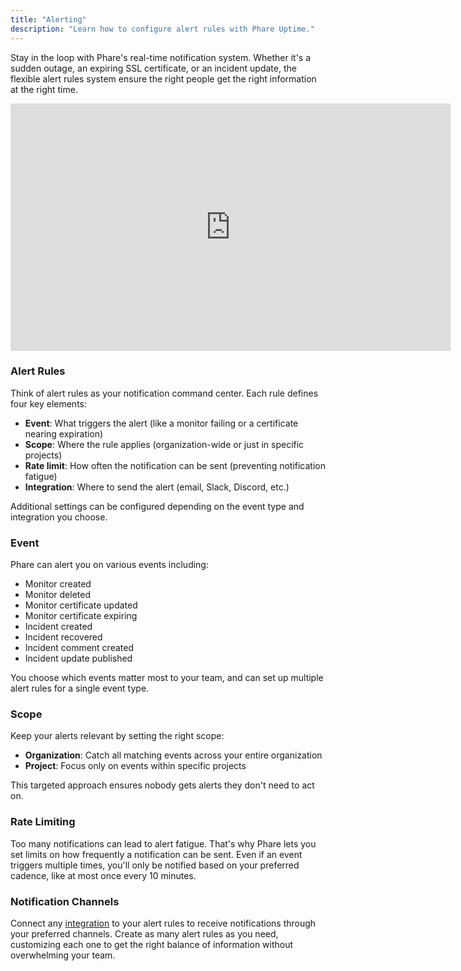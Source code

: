 ```yaml
---
title: "Alerting"
description: "Learn how to configure alert rules with Phare Uptime."
---
```


Stay in the loop with Phare's real-time notification system. Whether it's a sudden outage, an expiring SSL certificate, or an incident update, the flexible alert rules system ensure the right people get the right information at the right time.

<Frame>
    <iframe
        width="704"
        height="396"
        frameborder="0"
        title="Create an alert rule"
        src="https://iframe.mediadelivery.net/embed/238508/be98c500-251c-41cc-90d7-a20f0077cbeb?autoplay=false&loop=true&muted=true&preload=true&responsive=true"
        loading="lazy"
        allow="accelerometer;gyroscope;autoplay;encrypted-media;picture-in-picture;fullscreen"
        allowfullscreen
    ></iframe>
</Frame>

### Alert Rules

Think of alert rules as your notification command center. Each rule defines four key elements:

- **Event**: What triggers the alert (like a monitor failing or a certificate nearing expiration)
- **Scope**: Where the rule applies (organization-wide or just in specific projects)
- **Rate limit**: How often the notification can be sent (preventing notification fatigue)
- **Integration**: Where to send the alert (email, Slack, Discord, etc.)

Additional settings can be configured depending on the event type and integration you choose.

### Event

Phare can alert you on various events including:

- Monitor created
- Monitor deleted
- Monitor certificate updated
- Monitor certificate expiring
- Incident created
- Incident recovered
- Incident comment created
- Incident update published

You choose which events matter most to your team, and can set up multiple alert rules for a single event type.

### Scope

Keep your alerts relevant by setting the right scope:

- **Organization**: Catch all matching events across your entire organization
- **Project**: Focus only on events within specific projects

This targeted approach ensures nobody gets alerts they don't need to act on.

### Rate Limiting

Too many notifications can lead to alert fatigue. That's why Phare lets you set limits on how frequently a notification can be sent. Even if an event triggers multiple times, you'll only be notified based on your preferred cadence, like at most once every 10 minutes.

### Notification Channels

Connect any [integration](/integrations/overview) to your alert rules to receive notifications through your preferred channels. Create as many alert rules as you need, customizing each one to get the right balance of information without overwhelming your team.
